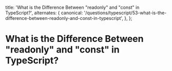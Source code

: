 
  title: 'What is the Difference Between "readonly" and "const" in TypeScript?',
  alternates: {
    canonical:
      '/questions/typescript/53-what-is-the-difference-between-readonly-and-const-in-typescript',
  },
};

# What is the Difference Between "readonly" and "const" in TypeScript?

<GithubEdit link='/questions/typescript/53-what-is-the-difference-between-readonly-and-const-in-typescript/page.mdx' />
